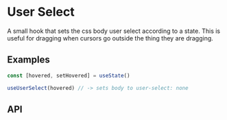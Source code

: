
# User Select

A small hook that sets the css body user select according to
a state. This is useful for dragging when
cursors go outside the thing they are dragging.

## Examples

```jsx
const [hovered, setHovered] = useState()

useUserSelect(hovered) // -> sets body to user-select: none
```

## API
<ParametersTable type="hooks" name="useUserSelect" />
